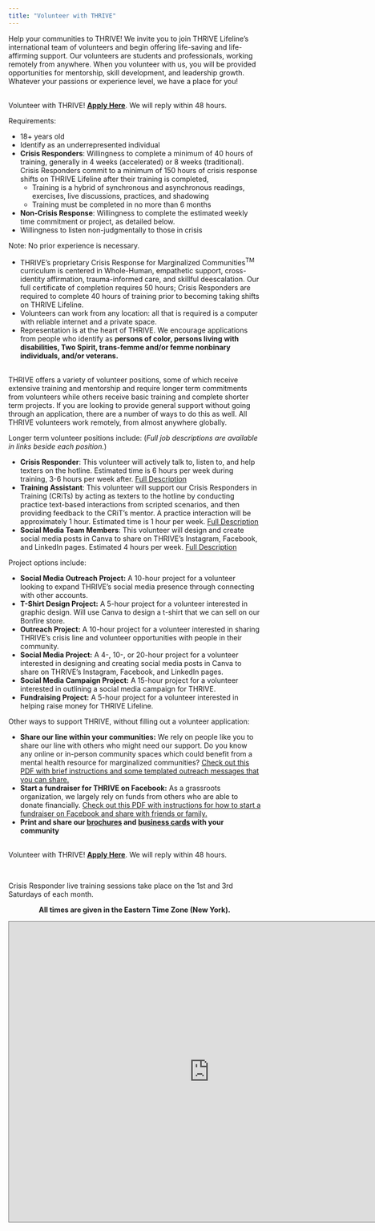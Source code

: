 ```yaml
---
title: "Volunteer with THRIVE"
---
```


Help your communities to THRIVE! We invite you to join THRIVE Lifeline's international 
team of volunteers and begin offering life-saving and life-affirming support. 
Our volunteers are students and professionals, working remotely from anywhere. 
When you volunteer with us, you will be provided opportunities for mentorship, skill 
development, and leadership growth. Whatever your passions or experience level, we have 
a place for you!

<br>
Volunteer with THRIVE! [**Apply Here**](https://form.jotform.com/201655418668059).
We will reply within 48 hours.

Requirements:

* 18+ years old
* Identify as an underrepresented individual
* **Crisis Responders**: Willingness to complete a minimum of 40 hours of training, 
generally in 4 weeks (accelerated) or 8 weeks (traditional). Crisis Responders commit to a minimum of 150 hours of crisis response shifts on THRIVE Lifeline after their training is completed,
    + Training is a hybrid of synchronous and asynchronous readings, exercises, 
      live discussions, practices, and shadowing
    + Training must be completed in no more than 6 months
* **Non-Crisis Response**: Willingness to complete the estimated weekly time commitment or project, as detailed below.
* Willingness to listen non-judgmentally to those in crisis

Note: No prior experience is necessary.

* THRIVE's proprietary Crisis Response for Marginalized Communities<sup>TM</sup> curriculum
is centered in Whole-Human, empathetic support, cross-identity
affirmation, trauma-informed care, and skillful deescalation. Our full certificate 
of completion requires 50 hours; Crisis Responders are required to complete 40 hours
of training prior to becoming taking shifts on THRIVE Lifeline.
* Volunteers can work from any location: all that is required is a computer
with reliable internet and a private space.
* Representation is at the heart of THRIVE. We encourage applications from people who 
identify as **persons of color, persons living with disabilities, Two Spirit, 
trans-femme and/or femme nonbinary individuals, and/or veterans.**

<br>
THRIVE offers a variety of volunteer positions, some of which receive extensive training and mentorship and require longer term commitments from volunteers while others receive basic training and complete shorter term projects. If you are looking to provide general support without going through an application, there are a number of ways to do this as well. All THRIVE volunteers work remotely, from almost anywhere globally.

Longer term volunteer positions include: (*Full job descriptions are available in links beside each position.*)

   * **Crisis Responder**: This volunteer will actively talk to, listen to, and help texters on the hotline. Estimated time is 6 hours per week during training, 3-6 hours per week after.
     [Full Description](https://drive.google.com/file/d/1SbnT8GKnoQi3YqjdMrv5VdxU6xhcuOQs/view)
   * **Training Assistant**:  This volunteer will support our Crisis Responders in Training (CRiTs) by acting as texters to the hotline by conducting practice text-based interactions from scripted scenarios, and then providing feedback to the CRiT’s mentor. A practice interaction will be approximately 1 hour. Estimated time is 1 hour per week.
   [Full Description](https://drive.google.com/file/d/1xkAzZhHrGs4GUVIykK1xxEy6jwouxr08/view)
   * **Social Media Team Members**: This volunteer will design and create social media posts in Canva to share on THRIVE’s Instagram, Facebook, and LinkedIn pages. Estimated 4 hours per week.
        [Full Description](https://drive.google.com/file/d/1skqhjX80sC_wSPx-UnU_zRwVsCEwYD6G/view)
<!--
    * **Assistant Volunteer Coordinator for Applications**: This volunteer will 
   manage all THRIVE volunteer applications, including communications with 
   volunteers throughout the process. 
   Estimated 6-8 hours per week, with flexible and reliable schedule.
    [Full Description](https://drive.google.com/file/d/1klrA_v1cWABNIHTN-7ui80xAhREA_dCz/view)
   * **Assistant Volunteer Coordinator for Onboarding**: This volunteer will 
   guide new THRIVE volunteers through the onboarding process, including mentor 
   connections and leading volunteer orientations. 
   Estimated 6-8 hours per week, with flexible and reliable schedule.
    [Full Description](https://drive.google.com/file/d/1vCV7X6a1Pp7F7mD4ELtS5hLxRaZ9mcr_/view)

  * **Outreach Assistant**: This volunteer will assist with outreach, sharing
   THRIVE Lifeline as a resource and broadening the impact of the hotline.
   
   * **Resource Manager**: This volunteer will manage the vetting and addition of
   new resources to our database. Estimated 3-6 hours per week.
   [Full Description](https://drive.google.com/file/d/1yKHvWDhegqVUFTdJ4aZa0Hwd5MEFz2MU/view)
   * **Social Media Coordinator**: This volunteer will oversee all social media 
   team members and aid in cross-collaboration between our various platforms 
   as well as organize content development and posting. Estimated 5-8 hours per week.
      [Full Description](https://drive.google.com/file/d/1CPEBocokCRSqq_CBUmf5pcKFsI-JXokS/view)
 --> 
 
Project options include:

   * **Social Media Outreach Project:** A 10-hour project for a volunteer looking to expand THRIVE’s social media presence through connecting with other accounts.
   * **T-Shirt Design Project:** A 5-hour project for a volunteer interested in graphic design. Will use Canva to design a t-shirt that we can sell on our Bonfire store.
   * **Outreach Project:** A 10-hour project for a volunteer interested in sharing THRIVE’s crisis line and volunteer opportunities with people in their community.
   * **Social Media Project:** A 4-, 10-, or 20-hour project for a volunteer interested in designing and creating social media posts in Canva to share on THRIVE’s Instagram, Facebook, and LinkedIn pages.
   * **Social Media Campaign Project:** A 15-hour project for a volunteer interested in outlining a social media campaign for THRIVE.
   * **Fundraising Project:** A 5-hour project for a volunteer interested in helping raise money for THRIVE Lifeline.
   
Other ways to support THRIVE, without filling out a volunteer application:

  * **Share our line within your communities:** We rely on people like you to share our line with others who might need our support. Do you know any online or in-person community spaces which could benefit from a mental health resource for marginalized communities? [Check out this PDF with brief instructions and some templated outreach messages that you can share.](https://drive.google.com/file/d/1P3cVeqHRpvBFrr0gYfaKCOrj1QidfYWn/view?usp=drive_link)
  * **Start a fundraiser for THRIVE on Facebook:** As a grassroots organization, we largely rely on funds from others who are able to donate financially. [Check out this PDF with instructions for how to start a fundraiser on Facebook and share with friends or family.](https://drive.google.com/file/d/1X6--1NoGiCb3b1Uj8vNmymdFAFv6dzHY/view?usp=drive_link)
  * **Print and share our [brochures](https://drive.google.com/file/d/1XJDqey5d-y2v7nPSTI8nwGMmNLlzYXx1/view?usp=drive_link) and [business cards](https://drive.google.com/drive/u/0/folders/185IRJMNA-hbLaXx5NHqifEuWnh11gmy8) with your community**
   
<br>
Volunteer with THRIVE! [**Apply Here**](https://form.jotform.com/201655418668059).
We will reply within 48 hours.

<br>

Crisis Responder live training sessions take place on the 1st and 3rd Saturdays of each month.

<center>
**All times are given in the Eastern Time Zone (New York).**

<iframe src="https://calendar.google.com/calendar/embed?height=600&amp;wkst=1&amp;bgcolor=%23B39DDB&amp;ctz=America%2FNew_York&amp;src=Y192bGRlM285YzVidDU4a2gwM2tuMmI3Y240Y0Bncm91cC5jYWxlbmRhci5nb29nbGUuY29t&amp;color=%23009688&amp;showCalendars=1&amp;showTabs=1&amp;showTitle=1" style="border:solid 1px #777" width="800" height="600" frameborder="0" scrolling="no"></iframe>
</center>
